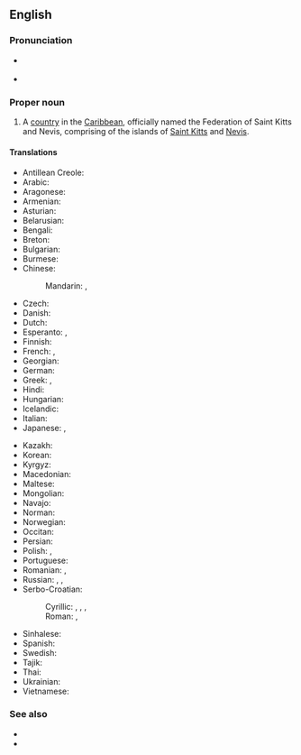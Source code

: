 ==English==
{{wikipedia}}

===Pronunciation===
* {{a|UK|US}} {{IPA|/seɪnt ˌkɪts ænd ˈniː.vɪs/|lang=en}}
* {{audio|en-us-Saint Kitts and Nevis.ogg|Audio (US)|lang=en}}

===Proper noun===
{{en-proper noun}}

# A [[country]] in the [[Caribbean]], officially named the Federation of Saint Kitts and Nevis, comprising of the islands of [[Saint Kitts]] and [[Nevis]].

====Translations====
{{trans-top|a country in the Caribbean}}
* Antillean Creole: {{t|gcf|Senkits ek Névis}}
* Arabic: {{t|ar|سَانْت كِيتْس وَنِيفِيس|tr=sānt kīts wa-nīfīs}}
* Aragonese: {{t|an|San Cristofo y Nieus}}
* Armenian: {{t|hy|Սենթ Քիթս և Նևիս}}
* Asturian: {{t|ast|San Cristuébanu y Nieves}}
* Belarusian: {{t|be|Сент-Кі́тс і Не́віс|f}}
* Bengali: {{t|bn|সেন্ট কিট্‌স ও নেভিস}}
* Breton: {{t|br|Saint Kitts ha Nevis}}
* Bulgarian: {{t|bg|Сейнт Ки́тс и Не́вис}}
* Burmese: {{t|my|စိန့်ကစ်နှင့် နီးဗစ်}}
* Chinese:
*: Mandarin: {{t+|cmn|聖基茨和尼維斯|sc=Hani}}, {{t+|cmn|圣基茨和尼维斯|tr=Shèngjīcí hé Níwéisī|sc=Hani}}
* Czech: {{t+|cs|Svatý Kryštof a Nevis|m}}
* Danish: {{t|da|Saint Kitts og Nevis}}
* Dutch: {{t+|nl|Saint Kitts en Nevis}}
* Esperanto: {{t|eo|Sent-Kristofo kaj Neviso}}, {{t|eo|Sent-Kit-Neviso}}
* Finnish: {{t+|fi|Saint Kitts ja Nevis}}
* French: {{t+|fr|Saint-Christophe-et-Niévès}}, {{t|fr|Saint-Christophe-et-Nevis}}
* Georgian: {{t|ka|სენტ-კიტსი და ნევისი}}
* German: {{t+|de|St. Kitts und Nevis}}
* Greek: {{t+|el|Άγιος Χριστόφορος και Νέβις|m}}, {{t|el|Σαιντ Κιτς και Νέβις|n}}
* Hindi: {{t+|hi|सन्त किट्स और नेविस|sc=Deva}}
* Hungarian: {{t|hu|Szent Kitts és Nevis}}
* Icelandic: {{t|is|Sankti Kristófer og Nevis}}
* Italian: {{t|it|Saint Christopher e Nevis}}
* Japanese: {{t|ja|セントクリストファー・ネイビス|tr=Sentokurisutofā Neibisu}}, {{t|ja|セントキッツ・ネイビス|tr=Sentokittsu Neibisu}}
{{trans-mid}}
* Kazakh: {{t|kk|Сент-Киттс және Невис}}
* Korean: {{t|ko|^세인트키츠 ^네비스|sc=Kore}}
* Kyrgyz: {{t|ky|Сент-Китс жана Невис}}
* Macedonian: {{t|mk|Свети Китис и Невис|m}}
* Maltese: {{t|mt|San Kristofru u n-Nevis}}
* Mongolian: {{t|mn|Сент-Китс ба Невис}}
* Navajo: {{t|nv|Saint Kitts dóó Nevis}}
* Norman: {{t|nrf|Saint Kitts et Nevis}}
* Norwegian: {{t|no|Saint Kitts og Nevis}}
* Occitan: {{t|oc|Sant Cristòl e Nevis}}
* Persian: {{t|fa|سنت کیتس و نویس|tr=sant kits o nevis|sc=fa-Arab}}
* Polish: {{t|pl|Saint Christopher i Nevis}}, {{t+|pl|Saint Kitts i Nevis}}
* Portuguese: {{t|pt|São Cristóvão e Neves}}
* Romanian: {{t|ro|Sfântul Cristofor și Nevis}}, {{t|ro|Sfântul Kitts și Nevis}}
* Russian: {{t|ru|Сент-Кри́стофер и Не́вис|f|tr=Sɛnt-Krístofer i Nɛ́vis}}, {{t|ru|Сент-Ки́тс и Не́вис|f|tr=Sɛnt-Kíts i Nɛ́vis}}, {{t|ru|Сент-Ки́ттс и Не́вис|f|tr=Sɛnt-Kítts i Nɛ́vis}}
* Serbo-Croatian:
*: Cyrillic: {{t|sh|Свети Кристофер и Невис}}, {{t|sh|Сент Китс и Невис}}, {{t|sh|Свети Кристофор и Невис}}, {{t|sh|Свети Китс и Невис}}
*: Roman: {{t+|sh|Sveti Kristofor i Nevis}}, {{t|sh|[[Sveti]] [[Kitts]] [[i]] [[Nevis]]|m}}
* Sinhalese: {{t|si|ශාන්ත කිට්ස් සහ නෙවිස්}}
* Spanish: {{t+|es|San Cristóbal y Nieves}}
* Swedish: {{t|sv|Saint Christopher och Nevis}}
* Tajik: {{t|tg|Сент-Китс ва Невис}}
* Thai: {{t+|th|เซนต์คิตส์และเนวิส|sc=Thai}}
* Ukrainian: {{t|uk|Сент-Кі́ттс і Не́віс|f}}
* Vietnamese: {{t|vi|Xanh Kít và Nê-vít}}
{{trans-bottom}}

===See also===
* {{l|en|Basseterre}}
* {{list:countries of North America/en}}